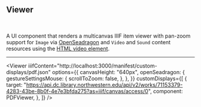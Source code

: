 
## Viewer

<br />
<CallToAction href="/docs/viewer" text="Docs" size="small" />

<CustomManifest />

A UI component that renders a multicanvas IIIF item viewer with pan-zoom support for `Image` via [OpenSeadragon](https://openseadragon.github.io/) and `Video` and `Sound` content resources using the [HTML video element](https://developer.mozilla.org/en-US/docs/Web/HTML/Element/video).

---

<Viewer
  iiifContent="http://localhost:3000/manifest/custom-displays/pdf.json"
  options={{
    canvasHeight: "640px",
    openSeadragon: {
      gestureSettingsMouse: {
        scrollToZoom: false,
      },
    },
  }}
  customDisplays={[
    {
      target:
        "https://api.dc.library.northwestern.edu/api/v2/works/71153379-4283-43be-8b0f-4e7e3bfda275?as=iiif/canvas/access/0",
      component: PDFViewer,
    },
  ]}
/>

